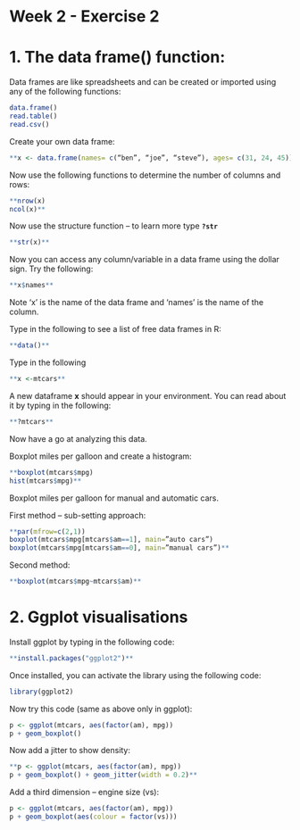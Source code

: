 # Week 2 - Exercise 2

# **1. The data frame() function:**

Data frames are like spreadsheets and can be created or imported using any of
the following functions:

```r
data.frame()
read.table()
read.csv()
```

Create your own data frame:

```r
**x <- data.frame(names= c(“ben”, “joe”, “steve”), ages= c(31, 24, 45))**
```

Now use the following functions to determine the number of columns and rows:

```r
**nrow(x)
ncol(x)**
```

Now use the structure function – to learn more type **`?str`**

```r
**str(x)**
```

Now you can access any column/variable in a data frame using the dollar sign.
Try the following:

```r
**x$names**
```

Note ‘x’ is the name of the data frame and ‘names’ is the name of the column.

Type in the following to see a list of free data frames in R:

```r
**data()**
```

Type in the following

```r
**x <-mtcars**
```

A new dataframe **x** should appear in your environment. You can read about it
by typing in the following:

```r
**?mtcars**
```

Now have a go at analyzing this data.

Boxplot miles per galloon and create a histogram:

```r
**boxplot(mtcars$mpg)
hist(mtcars$mpg)**
```

Boxplot miles per galloon for manual and automatic cars.

First method – sub-setting approach:

```r
**par(mfrow=c(2,1))
boxplot(mtcars$mpg[mtcars$am==1], main=”auto cars”)
boxplot(mtcars$mpg[mtcars$am==0], main=”manual cars”)**
```

Second method:

```r
**boxplot(mtcars$mpg~mtcars$am)**
```

# **2. Ggplot visualisations**

Install ggplot by typing in the following code:

```r
**install.packages("ggplot2")**
```

Once installed, you can activate the library using the following code:

```r
library(ggplot2)
```

Now try this code (same as above only in ggplot):

```r
p <- ggplot(mtcars, aes(factor(am), mpg))
p + geom_boxplot()
```

Now add a jitter to show density:

```r
**p <- ggplot(mtcars, aes(factor(am), mpg))
p + geom_boxplot() + geom_jitter(width = 0.2)**
```

Add a third dimension – engine size (vs):

```r
p <- ggplot(mtcars, aes(factor(am), mpg))
p + geom_boxplot(aes(colour = factor(vs)))
```
